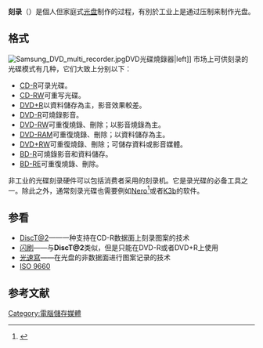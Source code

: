 {{noteTA
|G1=IT
|T=zh-cn:光盘刻录技术; zh-tw:光碟燒錄技術;
|1=zh-hans:刻录;zh-hk:燒錄;zh-tw:光碟燒錄;
}}
{{Optical disc authoring}}
'''刻录'''（{{lang-en|'''Optical disc authoring'''}}）是個人但家庭式[[光盘|光盘]]制作的过程，有別於工业上是通过压制来制作光盘。

== 格式 ==
[[File:Samsung_DVD_multi_recorder.jpg|thumb]]DVD光碟燒錄器|left]]
市场上可供刻录的光碟模式有几种，它们大致上分别以下：
*[[CD-R|CD-R]]可录光碟。
*[[CD-RW|CD-RW]]可重写光碟。
*[[DVD+R|DVD+R]]以資料儲存為主，影音效果較差。
*[[DVD-R|DVD-R]]可燒錄影音。
*[[DVD-RW|DVD-RW]]可重復燒錄、刪除；以影音燒錄為主。 
*[[DVD-RAM|DVD-RAM]]可重復燒錄、刪除；以資料儲存為主。 
*[[DVD+RW|DVD+RW]]可重復燒錄、刪除；可儲存資料或影音媒體。
*[[BD-R|BD-R]]可燒錄影音和資料儲存。
*[[Blu-ray|BD-RE]]可重復燒錄、刪除。

非工业的光碟刻录硬件可以包括消费者采用的刻录机。它是录光碟的必备工具之一。除此之外，通常刻录光碟也需要例如[[Nero|Nero]]<ref>{{cite web|url=https://briian.com/5230|title=Nero 燒錄教學：1台燒錄機搞定CD、DVD光碟對拷！|quote=如果你目前使用的燒錄軟體是Nero Burning ROM，而且你的電腦只有一台燒錄機、也想完整備份（複製）你的光碟片的話，可以試試看以下的方法。|access-date=2017-05-15|archive-date=2021-07-28|archive-url=https://web.archive.org/web/20210728044935/https://briian.com/5230|dead-url=no}}</ref>或者[[K3b|K3b]]的软件。

== 参看 ==
*[[DiscT@2|DiscT@2]]——一种支持在CD-R数据面上刻录图案的技术
*[[闪刷|闪刷]]——与'''DiscT@2'''类似，但是只能在DVD-R或者DVD+R上使用
*[[光速寫|光速寫]]——在光盘的非数据面进行图案记录的技术
*[[ISO_9660|ISO 9660]]

==参考文献==
{{reflist|2}}

[[Category:電腦儲存媒體|Category:電腦儲存媒體]]